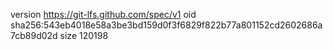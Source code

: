 version https://git-lfs.github.com/spec/v1
oid sha256:543eb4018e58a3be3bd159d0f3f6829f822b77a801152cd2602686a7cb89d02d
size 120198
